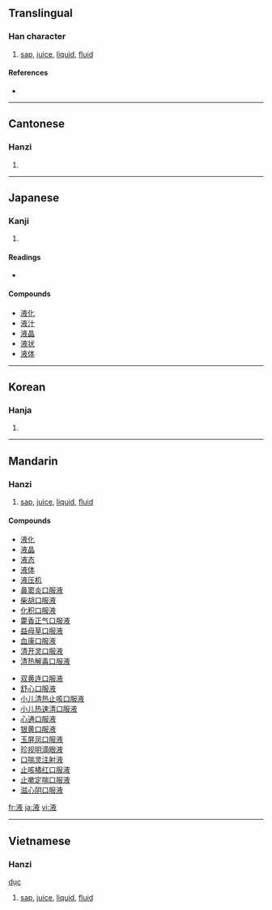 ==Translingual==

===Han character===
{{Han char|rn=85|rad=水|as=08|sn=11|four=3014<sub>7</sub>|canj=水卜人大 (EYOK)}}

# [[sap]], [[juice]], [[liquid]], [[fluid]]

====References====
* {{Han ref|kx=0628.040|dkj=17586|dj=1029.260|hdz=31658.020|uh=6DB2|ud=28082|bh=B247|bd=45639}}

----

==Cantonese==

===Hanzi===
{{yue-hanzi|jyut=|y=yik6}}

# {{defn|Cantonese}}

----

==Japanese==

===Kanji===
{{ja-kanji|grade=5|rs=水08}}

# {{defn|Japanese}}

====Readings====
* {{ja-readings|on=[[えき]] (eki)|kun=[[しる]] (shiru)}}

====Compounds====
* [[液化]]
* [[液汁]]
* [[液晶]]
* [[液状]]
* [[液体]]

----

==Korean==

===Hanja===
{{ko-hanja|hangeul=액|eumhun=|rv=aek|mr=aek|y=ayk}}

# {{defn|Korean}}

----

==Mandarin==

===Hanzi===
{{cmn-hanzi|pin=[[yè]] ([[ye4]])|wg=yeh<sup>4</sup>}}

# [[sap]], [[juice]], [[liquid]], [[fluid]]

====Compounds====
{{top2}}
* [[液化]]
* [[液晶]]
* [[液态]]
* [[液体]]
* [[液压机]]
* [[鼻窦炎口服液]]
* [[柴胡口服液]]
* [[化积口服液]]
* [[藿香正气口服液]]
* [[益母草口服液]]
* [[血康口服液]]
* [[清开灵口服液]]
* [[清热解毒口服液]]
{{mid2}}
* [[双黄连口服液]]
* [[舒心口服液]]
* [[小儿清热止咳口服液]]
* [[小儿热速清口服液]]
* [[心通口服液]]
* [[银黄口服液]]
* [[玉屏凤口服液]]
* [[珍视明滴眼液]]
* [[口喘灵注射液]]
* [[止咳橘红口服液]]
* [[止嗽定喘口服液]]
* [[滋心阴口服液]]
{{bottom}}

[[fr:液]]
[[ja:液]]
[[vi:液]]

----

==Vietnamese==

===Hanzi===
{{Han char|rn=85|rad=水|as=08|sn=11|four=3014<sub>7</sub>|canj=水卜人大 (EYOK)}}

[[dục]]

# [[sap]], [[juice]], [[liquid]], [[fluid]]